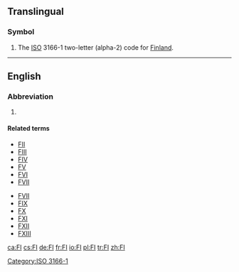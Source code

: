 {{also|Appendix:Variations of "fi"}}
==Translingual==

===Symbol===
{{head|mul|symbol}}
# The [[ISO]] 3166-1 two-letter (alpha-2) code for [[Finland]].

[[Category:ISO 3166-1]]

----

==English==

===Abbreviation===
{{rfc-header|Abbreviation}}
{{head|en|abbreviation}}
# {{abbreviation of|lang=en|factor I}} {{gloss|[[clotting factor I]]}}

====Related terms====
{{rel-top|clotting factor I}}
* [[FII]]
* [[FIII]]
* [[FIV]]
* [[FV]]
* [[FVI]]
* [[FVII]]
{{rel-mid}}
* [[FVII]]
* [[FIX]]
* [[FX]]
* [[FXI]]
* [[FXII]]
* [[FXIII]]
{{rel-bottom}}

[[ca:FI]]
[[cs:FI]]
[[de:FI]]
[[fr:FI]]
[[io:FI]]
[[pl:FI]]
[[tr:FI]]
[[zh:FI]]